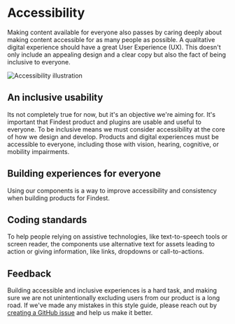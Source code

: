 
<Meta title="Design Foundations/Visual Language" />

# Accessibility

Making content available for everyone also passes by caring deeply about making content accessible for as many people as
possible. A qualitative digital experience should have a great User Experience (UX). This doesn't only include an
appealing design and a clear copy but also the fact of being inclusive to everyone.

![Accessibility illustration](/foundations/accessibility_illustration.png)

## An inclusive usability

Its not completely true for now, but it's an objective we're aiming for. It's important that Findest product and plugins
are usable and useful to everyone. To be inclusive means we must consider accessibility at the core of how we design and
develop. Products and digital experiences must be accessible to everyone, including those with vision, hearing,
cognitive, or mobility impairments.

## Building experiences for everyone

Using our components is a way to improve accessibility and consistency when building products for Findest.

## Coding standards

To help people relying on assistive technologies, like text-to-speech tools or screen reader, the components use
alternative text for assets leading to action or giving information, like links, dropdowns or call-to-actions.

## Feedback

Building accessible and inclusive experiences is a hard task, and making sure we are not unintentionally excluding users
from our product is a long road. If we've made any mistakes in this style guide, please reach out by
[creating a GitHub issue](https://github.com/Findest/design-system) and help us make it better.
